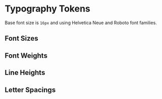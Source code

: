 
<Meta title="Design Tokens/Typography Tokens" />

# Typography Tokens

<Subtitle>
  Base font size is <code>16px</code> and using Helvetica Neue and Roboto font
  families.
</Subtitle>

## Font Sizes

<DesignTokenDocBlock categoryName="Font Sizes" />

## Font Weights

<DesignTokenDocBlock categoryName="Font Weights" />

## Line Heights

<DesignTokenDocBlock categoryName="Line Heights" />

## Letter Spacings

<DesignTokenDocBlock categoryName="Letter Spacings" />

